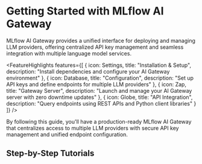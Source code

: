 
# Getting Started with MLflow AI Gateway

MLflow AI Gateway provides a unified interface for deploying and managing LLM providers, offering centralized API key management and seamless integration with multiple language model services.

<FeatureHighlights features={[
  {
    icon: Settings,
    title: "Installation & Setup",
    description: "Install dependencies and configure your AI Gateway environment"
  },
  {
    icon: Database,
    title: "Configuration",
    description: "Set up API keys and define endpoints for multiple LLM providers"
  },
  {
    icon: Zap,
    title: "Gateway Server",
    description: "Launch and manage your AI Gateway server with zero downtime updates"
  },
  {
    icon: Globe,
    title: "API Integration",
    description: "Query endpoints using REST APIs and Python client libraries"
  }
]} />

By following this guide, you'll have a production-ready MLflow AI Gateway that centralizes access to multiple LLM providers with secure API key management and unified endpoint configuration.

## Step-by-Step Tutorials

<TilesGrid>
  <TileCard
    icon={Settings}
    title="Setting Up the MLflow AI Gateway"
    description="Install dependencies, configure providers, and launch your gateway server"
    href="/genai/governance/ai-gateway/guides/step1-create-deployments"
    linkText="Setup guide →"
  />
  <TileCard
    icon={Globe}
    title="Querying the MLflow AI Gateway"
    description="Interact with endpoints using Python client APIs and REST requests"
    href="/genai/governance/ai-gateway/guides/step2-query-deployments"
    linkText="Query guide →"
  />
</TilesGrid>
